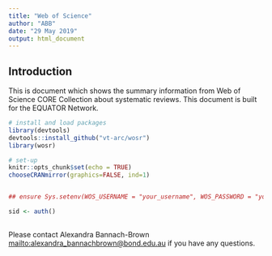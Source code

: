 ```yaml
---
title: "Web of Science"
author: "ABB"
date: "29 May 2019"
output: html_document
---
```



## Introduction

This is document which shows the summary information from Web of Science CORE Collection about systematic reviews. This document is built for the EQUATOR Network. 
```r
# install and load packages
library(devtools)
devtools::install_github("vt-arc/wosr")
library(wosr)

# set-up 
knitr::opts_chunk$set(echo = TRUE)
chooseCRANmirror(graphics=FALSE, ind=1)


## ensure Sys.setenv(WOS_USERNAME = "your_username", WOS_PASSWORD = "your_password") is set

sid <- auth()

```

## 





Please contact Alexandra Bannach-Brown <mailto:alexandra_bannachbrown@bond.edu.au> if you have any questions. 
